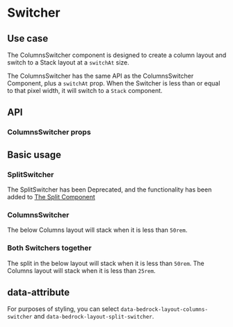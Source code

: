 

<Meta title="Components/Switcher" />

# Switcher

## Use case

The ColumnsSwitcher component is designed to create a column layout and switch to a Stack layout at a `switchAt` size.

The ColumnsSwitcher has the same API as the ColumnsSwitcher Component, plus a `switchAt` prop. When the Switcher is less than or equal to that pixel width, it will switch to a `Stack` component.

## API

### ColumnsSwitcher props

<ArgsTable of={ColumnsSwitcher} />

## Basic usage

### SplitSwitcher

The SplitSwitcher has been Deprecated, and the functionality has been added to [The Split Component](/docs/components-split--basic)

### ColumnsSwitcher

The below Columns layout will stack when it is less than `50rem`.

<Preview withToolbar>
  <Story name="ColumnsSwitcher">
    <ColumnsSwitcher gutter="lg" columns={3} switchAt="50rem">
      <Box />
      <Box />
      <Box />
      <Column span={3}>
        <Box />
      </Column>
    </ColumnsSwitcher>
  </Story>
</Preview>

### Both Switchers together

The split in the below layout will stack when it is less than `50rem`. The Columns layout will stack when it is less than `25rem`.

<Preview withToolbar>
  <Story name="Both Switchers together">
    <SplitSwitcher gutter="lg" fraction="1/2" switchAt="50rem">
      <Box />
      <ColumnsSwitcher gutter="lg" columns={3} switchAt="25rem">
        <Box />
        <Box />
        <Box />
        <Column span={3}>
          <Box />
        </Column>
      </ColumnsSwitcher>
    </SplitSwitcher>
  </Story>
</Preview>

## data-attribute

For purposes of styling, you can select `data-bedrock-layout-columns-switcher` and `data-bedrock-layout-split-switcher`.
